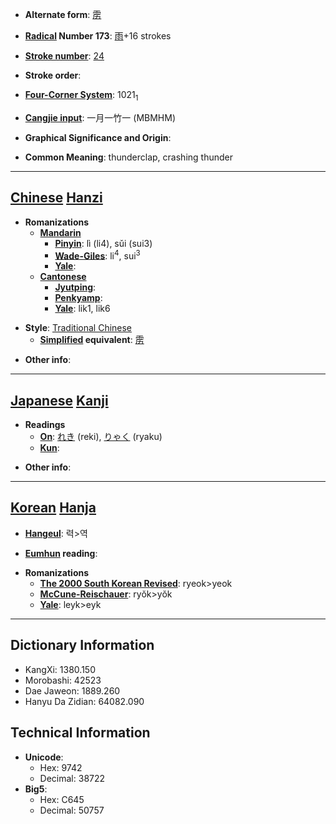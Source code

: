 * '''Alternate form''': [[雳]]

* '''[[Wiktionary:Chinese radical index| Radical]] Number 173''': [[Wiktionary:Chinese radical index 雨|雨]]+16 strokes

* '''[[Wiktionary:Chinese total strokes index|Stroke number]]''': [[Wiktionary:Chinese total strokes index 24|24]]

* '''Stroke order''': 

* '''[[Wiktionary:Chinese four corner index|Four-Corner System]]''': 1021<sub>1</sub>

* '''[[Wiktionary:Chinese Cangjie index|Cangjie input]]''': 一月一竹一 (MBMHM)

* '''Graphical Significance and Origin''': 

* '''Common Meaning''': thunderclap, crashing thunder

----

== [[Chinese]] [[Hanzi]] ==

* '''Romanizations'''
** '''[[Mandarin]]'''
*** '''[[Pinyin]]''': lì (li4), sǔi (sui3)
*** '''[[Wade-Giles]]''': li<sup>4</sup>, sui<sup>3</sup>
*** '''[[Yale]]''': 
** '''[[Cantonese]]'''
*** '''[[Jyutping]]''':
*** '''[[Penkyamp]]''': 
*** '''[[Yale]]''': lik1, lik6

* '''Style''': [[Traditional Chinese]] 
** '''[[Simplified Chinese|Simplified]] equivalent''': [[雳]]

* '''Other info''': 

----

== [[Japanese]] [[Kanji]] ==

* '''Readings'''
** '''[[On]]''': [[れき]] (reki), [[りゃく]] (ryaku)
** '''[[Kun]]''': 

* '''Other info''':  

----

== [[Korean]] [[Hanja]] ==

* '''[[Hangeul]]''': 력>역

* '''[[Eumhun]] reading''': 

* '''Romanizations'''
** '''[[The 2000 South Korean Revised Romanization|The 2000 South Korean Revised]]''': ryeok>yeok
** '''[[McCune-Reischauer]]''': ryŏk>yŏk
** '''[[Yale]]''': leyk>eyk

----

== Dictionary Information ==

* KangXi: 1380.150
* Morobashi: 42523
* Dae Jaweon: 1889.260
* Hanyu Da Zidian: 64082.090

== Technical Information ==

* '''Unicode''':
** Hex: 9742
** Decimal: 38722
* '''Big5''':
** Hex: C645
** Decimal: 50757